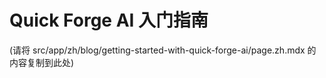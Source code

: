 # Quick Forge AI 入门指南

(请将 src/app/zh/blog/getting-started-with-quick-forge-ai/page.zh.mdx 的内容复制到此处) 